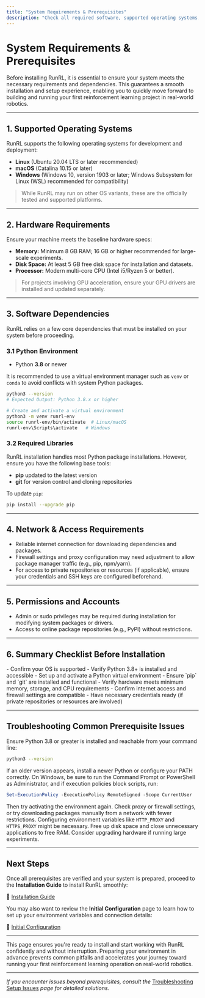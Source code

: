 ```yaml
---
title: "System Requirements & Prerequisites"
description: "Check all required software, supported operating systems, and any environment dependencies you need to prepare before installing RunRL."
---
```


# System Requirements & Prerequisites

Before installing RunRL, it is essential to ensure your system meets the necessary requirements and dependencies. This guarantees a smooth installation and setup experience, enabling you to quickly move forward to building and running your first reinforcement learning project in real-world robotics.

---

## 1. Supported Operating Systems

RunRL supports the following operating systems for development and deployment:

- **Linux** (Ubuntu 20.04 LTS or later recommended)
- **macOS** (Catalina 10.15 or later)
- **Windows** (Windows 10, version 1903 or later; Windows Subsystem for Linux (WSL) recommended for compatibility)

> While RunRL may run on other OS variants, these are the officially tested and supported platforms.

---

## 2. Hardware Requirements

Ensure your machine meets the baseline hardware specs:

- **Memory:** Minimum 8 GB RAM; 16 GB or higher recommended for large-scale experiments.
- **Disk Space:** At least 5 GB free disk space for installation and datasets.
- **Processor:** Modern multi-core CPU (Intel i5/Ryzen 5 or better).

> For projects involving GPU acceleration, ensure your GPU drivers are installed and updated separately.

---

## 3. Software Dependencies

RunRL relies on a few core dependencies that must be installed on your system before proceeding.

### 3.1 Python Environment

- Python **3.8** or newer

It is recommended to use a virtual environment manager such as `venv` or `conda` to avoid conflicts with system Python packages.

```bash
python3 --version
# Expected Output: Python 3.8.x or higher

# Create and activate a virtual environment
python3 -m venv runrl-env
source runrl-env/bin/activate  # Linux/macOS
runrl-env\Scripts\activate   # Windows
```

### 3.2 Required Libraries

RunRL installation handles most Python package installations. However, ensure you have the following base tools:

- **pip** updated to the latest version
- **git** for version control and cloning repositories

To update `pip`:

```bash
pip install --upgrade pip
```

---

## 4. Network & Access Requirements

- Reliable internet connection for downloading dependencies and packages.
- Firewall settings and proxy configuration may need adjustment to allow package manager traffic (e.g., pip, npm/yarn).
- For access to private repositories or resources (if applicable), ensure your credentials and SSH keys are configured beforehand.

---

## 5. Permissions and Accounts

- Admin or sudo privileges may be required during installation for modifying system packages or drivers.
- Access to online package repositories (e.g., PyPI) without restrictions.

---

## 6. Summary Checklist Before Installation

<Check>
- Confirm your OS is supported
- Verify Python 3.8+ is installed and accessible
- Set up and activate a Python virtual environment
- Ensure `pip` and `git` are installed and functional
- Verify hardware meets minimum memory, storage, and CPU requirements
- Confirm internet access and firewall settings are compatible
- Have necessary credentials ready (if private repositories or resources are involved)
</Check>

---

## Troubleshooting Common Prerequisite Issues

<AccordionGroup title="Common Issues and Solutions">
<Accordion title="Python Version Not Found or Too Low">
Ensure Python 3.8 or greater is installed and reachable from your command line:

```bash
python3 --version
```

If an older version appears, install a newer Python or configure your PATH correctly.
</Accordion>
<Accordion title="Virtual Environment Activation Fails">
On Windows, be sure to run the Command Prompt or PowerShell as Administrator, and if execution policies block scripts, run:

```powershell
Set-ExecutionPolicy -ExecutionPolicy RemoteSigned -Scope CurrentUser
```

Then try activating the environment again.
</Accordion>
<Accordion title="Firewall or Network Blocks Package Downloads">
Check proxy or firewall settings, or try downloading packages manually from a network with fewer restrictions. Configuring environment variables like `HTTP_PROXY` and `HTTPS_PROXY` might be necessary.
</Accordion>
<Accordion title="Insufficient Disk Space or Memory Errors">
Free up disk space and close unnecessary applications to free RAM. Consider upgrading hardware if running large experiments.
</Accordion>
</AccordionGroup>

---

## Next Steps

Once all prerequisites are verified and your system is prepared, proceed to the **Installation Guide** to install RunRL smoothly:

📄 [Installation Guide](/getting-started/setup-introduction/installing-runrl)

You may also want to review the **Initial Configuration** page to learn how to set up your environment variables and connection details:

📄 [Initial Configuration](/getting-started/setup-introduction/configuration-basics)

---

This page ensures you're ready to install and start working with RunRL confidently and without interruption. Preparing your environment in advance prevents common pitfalls and accelerates your journey toward running your first reinforcement learning operation on real-world robotics.

---

_If you encounter issues beyond prerequisites, consult the_ [Troubleshooting Setup Issues](/getting-started/first-steps/troubleshooting) _page for detailed solutions._